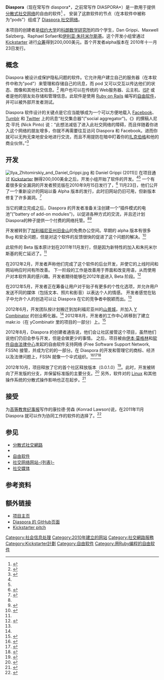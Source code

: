 {{TA
|G1=IT
}}
{{Infobox software
| name                   = Diaspora
| title                  = Diaspora
| logo                   = [[File:Diaspora_social_network_project_official_logo,_helvetica_font.png|200px]]
| screenshot             = [[File:Diaspora_latest.png|250px]]
| caption                =
| collapsible            =
| author                 =
| developer              = Diaspora 基金会
| released               = 
| latest release version = {{LSR/wikidata}}
| programming language   = [[Ruby|Ruby]]<ref name="networkworld">{{cite news|url=http://www.networkworld.com/community/node/61195|title=Striking back at Facebook, the open-source way|last=Vernon|first=Amy|date=2010-05-12|work=Network World|publisher=International Data Group|accessdate=May 12, 2010|archive-date=2013-12-24|archive-url=https://web.archive.org/web/20131224110730/http://www.networkworld.com/community/node/61195|dead-url=no}}</ref>
| platform               = [[Ruby_on_Rails|Ruby on Rails]]
| size                   =
| language               =
| genre                  = [[社交网络服务|社交网络服务]]
| license                = [[Affero通用公共许可证|AGPLv3]]<ref name="kickstarter-pitch" /><ref>{{cite web|url=https://wiki.diasporafoundation.org/Contributor_license_agreement|title=Diaspora, Inc. Contributor Agreement|accessdate=26 September 2014|archive-date=2015-09-21|archive-url=https://web.archive.org/web/20150921153632/https://wiki.diasporafoundation.org/Contributor_license_agreement|dead-url=no}}</ref>，部分是基于[[MIT许可证|MIT许可证]]的[[多许可|双许可证]]<ref>{{cite web |url=https://spreadsheets.google.com/a/joindiaspora.com/spreadsheet/viewform?formkey=dFdRTnY0TGtfaklKQXZNUndsMlJ2eGc6MQ&ndplr=1 |title=Diaspora Contributor Agreement |accessdate=2015-11-07 |archive-date=2013-10-25 |archive-url=https://web.archive.org/web/20131025151105/https://spreadsheets.google.com/a/joindiaspora.com/spreadsheet/viewform?formkey=dFdRTnY0TGtfaklKQXZNUndsMlJ2eGc6MQ&ndplr=1 |dead-url=no }}</ref>
| website                = [https://diasporafoundation.org DiasporaFoundation.org]
}}

'''Diaspora'''（现在常写作 diaspora*，之前常写作 DIASPORA*）是一款用于提供[[分散式社交网络|分散式社交网络]]的自由的{{tsl|en|Personal web server|个人网络服务器}}软件<ref name="kickstarter-pitch">{{cite web|url=http://www.kickstarter.com/projects/196017994/diaspora-the-personally-controlled-do-it-all-distr|title=Decentralize the web with Diaspora – Kickstarter|last=Salzberg|first=Maxwell|author2=Daniel Grippi|author3=Raphael Sofaer|author4=伊利亚·朱托米尔斯基|work=Kickstarter|accessdate=May 13, 2010|archive-date=2013-08-01|archive-url=https://web.archive.org/web/20130801080714/http://www.kickstarter.com/projects/196017994/diaspora-the-personally-controlled-do-it-all-distr|dead-url=no}}</ref> 。
安装了这款软件的节点（在本软件中被称为“pods”）组成了 [[Diaspora_(社交网络)|Diaspora 社交网络]]。

本项目的创建者是[[纽约大学|纽约大学]]的[[科朗数学研究所|科朗数学研究所]]的四个学生，Dan Grippi、Maxwell Salzberg、Raphael Sofaer和[[伊利亚·朱托米尔斯基|伊利亚·朱托米尔斯基]]。这个开发小组曾通过 [[Kickstarter|Kickstarter]] 进行[[众筹|众筹]]得到200,000美元。首个开发者alpha版本在 2010年十一月23日发行。

== 概念 ==
Diaspora 被设计成保护隐私问题的软件。它允许用户建立自己的服务器（在本软件中称为"pod"）来管理和存储自己的讯息，而 pod 又可以交互以传达他们的状态、图像和其他社交信息。<ref name="cw">{{cite web|title=Diaspora: A first peek at Facebook's challenger|url=http://www.computerworld.com/s/article/9186498/Diaspora_A_first_peek_at_Facebook_s_challenger|publisher=Computerworld|accessdate=September 17, 2010|archive-date=2014-07-04|archive-url=https://web.archive.org/web/20140704024500/http://www.computerworld.com/s/article/9186498/Diaspora_A_first_peek_at_Facebook_s_challenger|dead-url=no}}</ref> 
用户也可以在传统的 Web服务器、云主机、[[ISP|ISP]] 或者是他的朋友处存储和管理信息。此软件是使用 [[Ruby_on_Rails|Ruby on Rails]] 编写的[[自由软件|自由软件]]，并可以被外部开发者测试。

Diaspora 软件设计的关键点是它应当能够成为一个可以方便地载入 [[Facebook|Facebook]]、[[Tumblr|Tumblr]] 和 [[Twitter|Twitter]] 上的讯息“社交集合器”("social aggregator")。《{{link-en|乡村之声|Village Voice}}》的撰稿人尼克·平托 (Nick Pinto) 说：“此想法减低了进入此社交网络的障碍，而且伴随着你进入这个网络的朋友增多，你就不再需要往互访问 Diaspora 和 Facebook。进而你就可以无拘无束地安全地进行交流，而且不用提防在暗中盯着你的[[扎克伯格|扎克伯格]]和他的商业伙伴。”<ref name="Pinto15Feb12">{{cite news|url = http://www.villagevoice.com/2012-02-15/news/the-facebook-killers/3/|title = Rise of the Facebook-Killers page 3|accessdate = 20 February 2012|last = Pinto|first = Nick|date = 15 February 2012|work = [[The_Village_Voice|The Village Voice]]|archive-date = 2012-02-19|archive-url = https://web.archive.org/web/20120219221613/http://www.villagevoice.com/2012-02-15/news/the-facebook-killers/3/|dead-url = no}}</ref>

== 开发 ==
[[File:Ilya_Zhitomirskiy_and_Daniel_Grippi.jpg|thumb]] 和 Daniel Grippi (2011)]]
在项目通过 [[Kickstarter|Kickstarter]] 酬得200,000美金之后，开发小组开始了软件的开发。<ref name="kickstarter-pitch"/><ref name="nytimes-article"/>
一个有着很多安全漏洞的开发者预览版在2010年9月15日发行了，<ref>{{cite web|last=Goodin|first=Dan|title=Code for open-source Facebook littered with landmines|url=http://www.theregister.co.uk/2010/09/16/diaspora_pre_alpha_landmines/|publisher=The Register|accessdate=September 17, 2010|archive-date=2015-10-12|archive-url=https://web.archive.org/web/20151012153059/http://www.theregister.co.uk/2010/09/16/diaspora_pre_alpha_landmines/|dead-url=no}}</ref>
11月23日，他们公开了一个重新设计的网站以备 Alpha 版本的发行，此时旧网站仍旧可用，但新版本修复了许多漏洞。<ref>{{cite web |url=http://blog.joindiaspora.com/2010/11/23/private-alpha-released.html |title=Private Alpha Invites Going Out Today |work=joindiaspora |accessdate=December 17, 2010 |date=December 10, 2010 |deadurl=yes |archiveurl=https://web.archive.org/web/20101222020913/http://blog.joindiaspora.com/2010/11/23/private-alpha-released.html |archivedate=2010-12-22 }}</ref>

当它的建立完成之后，Diaspora 的开发者准备关注创建一个“插件模式的电池”("battery of add-on modules")，以促进各种方式的交流，并且还计划Diaspora的种子提供一个付费的网络托管。<ref name="kickstarter-pitch" /><ref name="diaspora-project-outline">{{cite web |url=http://blog.joindiaspora.com/project.html |accessdate=2010-05-12 |title=join diaspora – the project |deadurl=yes |archiveurl=https://web.archive.org/web/20101126232042/http://blog.joindiaspora.com/project.html |archivedate=2010-11-26 }}</ref>

开发被转到了[[加利福尼亚州|加利福尼亚州]][[旧金山|旧金山]]的{{link-en|枢纽试验室|Pivotal Labs}}免费办公空间。早期的 alpha 版本有很多 Bug 和安全问题，但是对这个软件的反馈很快的促进了这个问题的解决。<ref name="Weise10May12">{{cite news|url = http://www.businessweek.com/articles/2012-05-10/on-diasporas-social-network-you-own-your-data|title = On Diaspora's Social Network, You Own Your Data|accessdate = 14 May 2012|last = Weise|first = Karen|date = 15 May 2012|work = [[Bloomberg_Businessweek|Bloomberg Businessweek]]|archive-date = 2015-01-13|archive-url = https://web.archive.org/web/20150113012730/http://www.businessweek.com/articles/2012-05-10/on-diasporas-social-network-you-own-your-data|dead-url = no}}</ref>

此软件的 Beta 版本原计划在2011年11月发行，但是因为新特性的加入和朱托米尔斯基的死亡延迟了。<ref name="Weise10May12" />

在2012年2月，开发者声称他们完成了这个软件的后台开发，并使它的上线时间和网站响应时间有所改善。
下一阶段的工作是改善用于界面和改变用语，从而使用户对本软件真的感兴趣。开发者期待能够在2012年底进入 Beta 阶段。<ref name="DiasporaBlog03Feb12">{{Cite news |url=http://blog.diasporafoundation.org/2012/02/03/diaspora-grows-up.html |title=DIASPORA* grows up |accessdate=4 February 2012 |last=Grippi |first=Dan |date=3 February 2012 |work=Diaspora Foundation Blog |display-authors=etal |deadurl=yes |archiveurl=https://web.archive.org/web/20120206042623/http://blog.diasporafoundation.org/2012/02/03/diaspora-grows-up.html |archivedate=2012-02-06 }}</ref>

在2012年5月，开发者正在筹备让用户对于贴子有更多的个性化选项，并允许用户发送不同的媒体（包括文本、照片和影音）以表达个人的情感。
开发者感觉在贴子中允许个人的创造可以让 Diaspora 在它的竞争者中脱颖而出。<ref name="Weise10May12" />

2012年6月，开发团队按计划搬迁到加利福尼亚州的[[山景城_(加利福尼亚州)|山景城]]，并加入 [[Y_Combinator_(公司)|Y Combinator]] 的创业孵化器。<ref name="Weise10May12" />
2012年8月，开发者的工作中心转移到了建立 makr.io（在 yCombinatir 里的项目的一部分）上。<ref>{{cite web |url=http://allthingsd.com/20120816/diasporas-next-act-social-remixing-site-makr-io/ |title=Diaspora's Next Act: Social Remixing Site Makr.io – Liz Gannes – Social |publisher=AllThingsD |accessdate=2012-08-16 |archive-date=2012-08-18 |archive-url=https://web.archive.org/web/20120818001102/http://allthingsd.com/20120816/diasporas-next-act-social-remixing-site-makr-io/ |dead-url=no }}</ref>

2012年8月，Diaspora 的创建者通告说，他们会让社区接管这个项目，虽然他们说他们仍旧会参与开发，但是会做更少的事情。
之后，项目被由[[伊本·莫格林|伊本·莫格林]]和[[软件自由法律中心|软件自由法律中心]]发起的自由软件支持网络 (Free Software Support Network, FSSN) 接管，并成为它的的一部分。在 Diaspora 的开发和管理它的商标、经济以及法律问题上，FSSN 就像一个伞式组织。<ref>{{cite news|url=http://www.numerama.com/magazine/23532-les-createurs-de-diaspora-confient-les-renes-a-la-communaute.html|accessdate=1 September 2012|newspaper=Numerama|title=Les créateurs de Diaspora confient les rênes à la communauté|archive-date=2015-11-17|archive-url=https://web.archive.org/web/20151117063734/http://www.numerama.com/magazine/23532-les-createurs-de-diaspora-confient-les-renes-a-la-communaute.html|dead-url=no}}</ref><ref name="Diaspora27Aug12">{{cite web |url=http://blog.diasporafoundation.org/2012/08/27/announcement-diaspora-will-now-be-a-community-project.html |title=Announcement: Diaspora* Will Now Be A Community Project |accessdate=1 September 2012 |last=Grippi |first=Daniel and Maxwell Salzberg |date=27 August 2012 |deadurl=yes |archiveurl=https://web.archive.org/web/20120830214049/http://blog.diasporafoundation.org/2012/08/27/announcement-diaspora-will-now-be-a-community-project.html |archivedate=2012-08-30 }}</ref><ref>{{cite web |url=https://www.joindiaspora.com/ |title=Diaspora* |publisher=Joindiaspora.com |date=2012-08-27 |accessdate=2013-09-03 |archive-date=2013-09-09 |archive-url=https://web.archive.org/web/20130909045721/https://joindiaspora.com/ |dead-url=no }}</ref>

2012年10月，项目释放了它的首个社区释放版本（0.0.1.0）<ref>{{cite web|url = https://github.com/diaspora/diaspora/releases/tag/v0.0.1.0|title = diaspora* 0.0.1.0|accessdate = 20 January 2014|last = Diaspora Project|date = 7 October 2012|archive-date = 2022-04-10|archive-url = https://web.archive.org/web/20220410234221/https://github.com/diaspora/diaspora/releases/tag/v0.0.1.0}}</ref>。此时，开发被转向了开发版的分支，并保留标准版的主要分支。<ref>{{cite web|url=https://www.loomio.org/discussions/628?proposal=474|title=Define a clear git branching model|work=Loomio|accessdate=4 May 2015|archive-date=2019-09-24|archive-url=https://web.archive.org/web/20190924234745/https://www.loomio.org/d/ZUvs3cNn/define-a-clear-git-branching-model|dead-url=no}}</ref>
另外，软件对的 [[Linux|Linux]] 和其他操作系统的分散式操作影响也正在起步。<ref>{{cite news |url=http://devblog.joindiaspora.com/2012/10/18/open-call-for-packagers/ |accessdate=18 October 2012 |work=Diaspora Developer Blog |title=Open Call for Packagers |deadurl=yes |archiveurl=https://web.archive.org/web/20121021212024/http://devblog.joindiaspora.com/2012/10/18/open-call-for-packagers/ |archivedate=2012-10-21 }}</ref>

== 接受 ==
为[[高等教育纪事报|高等教育纪事报]]写作的康拉德·劳森 (Konrad Lawson)说，在2011年11月 Diaspora 就可以作为协同工作的软件的选择了。<ref name=CHE>{{cite web|last=Lawson|first=Konrad|title=Remembering Diaspora: The Open Source Social Network|url=http://chronicle.com/blogs/profhacker/remembering-diaspora-the-open-source-social-network/34627?sid=wc&utm_source=wc&utm_medium=en|work=Chronicle of Higher Education|publisher=|accessdate=15 July 2011|quote=Even if they never dominate the field, their decentralized approach and rallying cry to “take back your network” may help maintain a sustained pressure on the Googles and Facebooks of the world.|archive-date=2011-12-06|archive-url=https://web.archive.org/web/20111206155626/http://chronicle.com/blogs/profhacker/remembering-diaspora-the-open-source-social-network/34627?sid=wc&utm_source=wc&utm_medium=en|dead-url=no}}</ref>

== 参见 ==
{{Portal|自由軟體}}
* [[分散式社交網路|分散式社交網路]]
* {{link-en|FreedomBox|FreedomBox}}
* [[自由软件|自由软件]]
* [[社交网络网站列表|社交网络网站-{列表}-]]
* [[社交媒体|社交媒体]]

== 参考资料 ==
{{Reflist|30em|refs=
<ref name="nytimes-article">{{cite news|url=http://www.nytimes.com/2010/05/12/nyregion/12about.html|title=Four Nerds and a Cry to Arms Against Facebook|last=Dwyer|first=Jim|date=2010-05-11|work=New York Times|publisher=The New York Times Company|accessdate=May 12, 2010|archive-date=2015-09-24|archive-url=https://web.archive.org/web/20150924044935/http://www.nytimes.com/2010/05/12/nyregion/12about.html|dead-url=no}}</ref>}}

== 额外链接 ==
{{Commons category|Diaspora (social software)}}
* [https://diasporafoundation.org 项目主页]{{Wayback|url=https://diasporafoundation.org/ |date=20200925150245 }}
* [http://github.com/diaspora/diaspora Diaspora 的 GitHub页面]{{Wayback|url=http://github.com/diaspora/diaspora |date=20151013154412 }}
* [http://www.kickstarter.com/projects/196017994/diaspora-the-personally-controlled-do-it-all-distr Kickstarter pitch]{{Wayback|url=http://www.kickstarter.com/projects/196017994/diaspora-the-personally-controlled-do-it-all-distr |date=20130801080714 }}

{{microblogging}}
{{FOSS}}
{{Online social networking}}
[[Category:社会信息处理|Category:社会信息处理]]
[[Category:2010年建立的网站|Category:2010年建立的网站]]
[[Category:社交網路服務|Category:社交網路服務]]
[[Category:Kickstarter計劃|Category:Kickstarter計劃]]
[[Category:自由软件|Category:自由软件]]
[[Category:用Ruby编程的自由软件|Category:用Ruby编程的自由软件]]